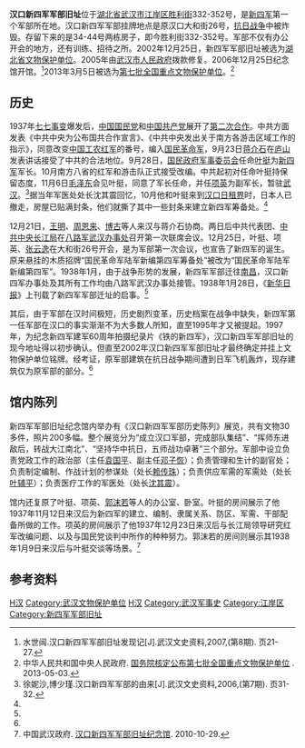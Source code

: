 {{文物保护单位
| 级别 = 全国
| 图片 = [[File:汉口新四军军部旧址主体.jpg|260px]]
| 名称 = 汉口新四军军部旧址
| 编号 = 7-1809
| 分类 = 近现代重要史迹及代表性建筑
| 时代 = 1937年
| 所在 = [[湖北省|湖北省]][[武汉市|武汉市]]
| 登录 = 2013年
| Cat = 湖北全国重点文物保护单位
}}
'''汉口新四军军部旧址'''位于[[湖北省|湖北省]][[武汉市|武汉市]][[江岸区|江岸区]][[胜利街_(武汉市)|胜利街]]332-352号，是[[新四军|新四军]]第一个军部所在地。汉口新四军军部挂牌地点是原汉口大和街26号，[[抗日战争|抗日战争]]中被炸毁。存留下来的是34-44号两栋房子，即今胜利街332-352号。军部不仅有办公开会的地方，还有训练、招待之所。2002年12月25日，新四军军部旧址被选为[[湖北省文物保护单位|湖北省文物保护单位]]。2005年由[[武汉市人民政府|武汉市人民政府]]拨款修复。2006年12月25日纪念馆开馆。<ref name=rsk>水世闿.汉口新四军军部旧址发现记[J].武汉文史资料,2007,(第8期). 页21-27.</ref>2013年3月5日被选为[[第七批全国重点文物保护单位|第七批全国重点文物保护单位]]。<ref>中华人民共和国中央人民政府. [http://www.gov.cn/gzdt/2013-05/03/content_2395234.htm 国务院核定公布第七批全国重点文物保护单位] {{Webarchive|url=https://archive.is/20131105064854/http://www.gov.cn/gzdt/2013-05/03/content_2395234.htm |date=2013-11-05 }}. 2013-05-03.</ref>

==历史==
1937年[[七七事变|七七事变]]爆发后，[[中国国民党|中国国民党]]和[[中国共产党|中国共产党]]展开了[[第二次国共合作|第二次合作]]。中共方面发表《中共中央为公布国共合作宣言》、《中共中央发出关于南方各游击区域工作的指示》，同意改变[[中国工农红军|中国工农红军]]的番号，编入[[国民革命军|国民革命军]]，9月23日[[蒋介石|蒋介石]]在[[庐山|庐山]]发表讲话接受了中共的合法地位。9月28日，[[国民政府军事委员会|国民政府军事委员会]]任命[[叶挺|叶挺]]为[[新四军|新四军]]军长。10月南方八省的红军和游击队正式接受改编。中共起初对任命叶挺持保留态度，11月6日[[毛泽东|毛泽东]]会见叶挺，同意了军长任命，并任[[项英|项英]]为副军长，暂驻[[武汉|武汉]]。<ref name=xns>徐妮沙,博少瑾.汉口新四军军部的由来[J].武汉文史资料,2006,(第7期). 页31-32.</ref>据当年军医处处长沈其震回忆，10月他和叶挺来到[[汉口日租界|汉口日租界]]时，日本人已撤走，房屋已贴满封条，他们就撕了其中一些封条来建立新四军筹备处。<ref name=rsk/>

12月21日，[[王明|王明]]、[[周恩来|周恩来]]、[[博古|博古]]等人来汉与蒋介石协商。两日后中共代表团、[[中共中央长江局|中共中央长江局]]在[[八路军武汉办事处|八路军武汉办事处]]召开第一次联席会议。12月25日，叶挺、项英、[[张云逸|张云逸]]在大和街26号开会，是为军部第一次会议，也宣告了新四军的诞生。原来悬挂的木质招牌“国民革命军陆军新编第四军筹备处”被改为“国民革命军陆军新编第四军”。1938年1月，由于战争形势的发展，新四军军部迁往[[南昌新四军军部旧址|南昌]]，汉口新四军办事处及其所有工作均由八路军武汉办事处接管。1938年1月28日，《[[新华日报|新华日报]]》上刊载了新四军军部迁址的启事。<ref name=xns/>

其后，由于军部在汉时间极短，历史剧烈变革，历史档案在战争中缺失，新四军第一任军部在汉口的事实渐渐不为大多数人所知，直至1995年才又被提起。1997年，为纪念新四军建军60周年拍摄纪录片《铁的新四军》，汉口新四军军部旧址的现今地址得以初步确认。但直至2002年汉口新四军军部旧址才最终确定并挂上文物保护单位铭牌。经考证，原军部建筑在抗日战争期间遭到日军飞机轰炸，现存建筑仅为原军部的部分。<ref name=xns/>

==馆内陈列==
新四军军部旧址纪念馆内举办有《汉口新四军军部历史陈列》展览，共有文物30多件，照片200多幅。整个展览分为“成立汉口军部，完成部队集结”、“挥师东进敌后，转战大江南北”、“坚持华中抗日，五师战功卓著”三个部分。军部中设立负责党政工作的政治部（主任[[袁国平|袁国平]]、副主任[[邓子恢|邓子恢]]）；负责管理和生计的副官处；负责制定编制、作战计划的参谋处（处长[[赖传珠|赖传珠]]）；负责供应军需的军需处（处长[[叶辅平|叶辅平]]）；负责医疗工作的军医处（处长[[沈其震|沈其震]]）。

馆内还复原了叶挺、项英、[[郭沫若|郭沫若]]等人的办公室、卧室。叶挺的房间展示了他1937年11月12日来汉后为新四军的建立、编制、隶属关系、防区、军需、干部配备所做的工作。项英的房间展示了他1937年12月23日来汉后与长江局领导研究红军改编问题、以及与国民党谈判中所作的种种努力。郭沫若的房间则展示其1938年1月9日来汉后与叶挺交谈等场景。<ref>中国武汉政府. [http://www.wuhan.gov.cn/cms/publish/wuhan/2010-09/26/1201009261523350520.html 汉口新四军军部旧址纪念馆]{{dead link|date=2018年3月 |bot=InternetArchiveBot |fix-attempted=yes }}. 2010-10-29.</ref>

==参考资料==
{{reflist}}

{{湖北全国重点文物保护单位}}
[[Category:湖北全国重点文物保护单位|H汉]]
[[Category:武汉文物保护单位|Category:武汉文物保护单位]]
[[Category:武汉近代建筑|H汉]]
[[Category:武汉军事史|Category:武汉军事史]]
[[Category:江岸区|Category:江岸区]]
[[Category:新四军军部旧址|Category:新四军军部旧址]]